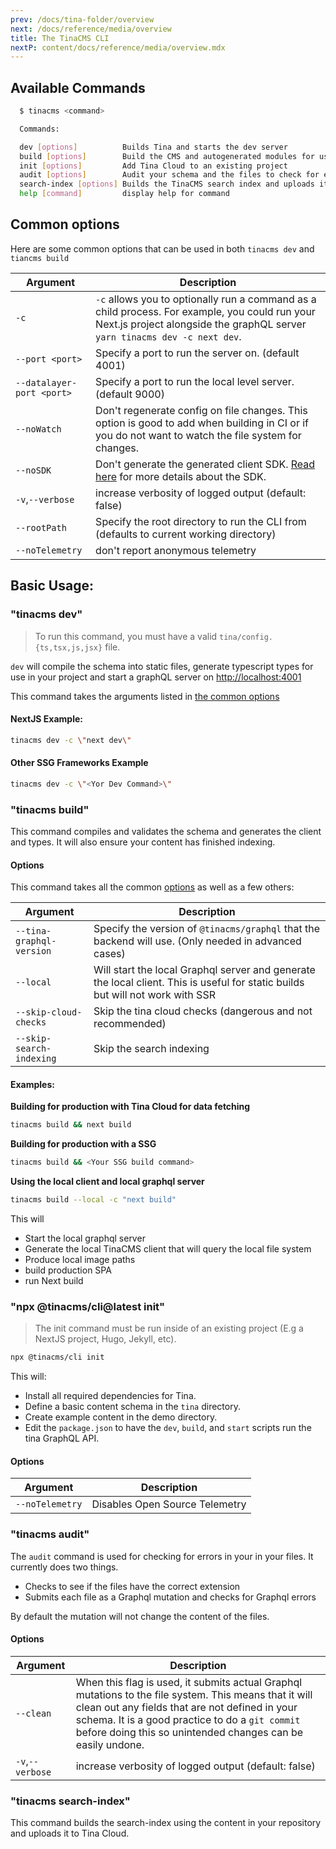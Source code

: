 ```yaml
---
prev: /docs/tina-folder/overview
next: /docs/reference/media/overview
title: The TinaCMS CLI
nextP: content/docs/reference/media/overview.mdx
---
```


## Available Commands

```sh
  $ tinacms <command>

  Commands:

  dev [options]          Builds Tina and starts the dev server
  build [options]        Build the CMS and autogenerated modules for usage with Tina Cloud
  init [options]         Add Tina Cloud to an existing project
  audit [options]        Audit your schema and the files to check for errors
  search-index [options] Builds the TinaCMS search index and uploads it to Tina Cloud
  help [command]         display help for command
```

## Common options

Here are some common options that can be used in both `tinacms dev` and `tiancms build`

| Argument                  | Description                                                                                                                                                                  |
| ------------------------- | ---------------------------------------------------------------------------------------------------------------------------------------------------------------------------- |
| `-c`                      | `-c` allows you to optionally run a command as a child process. For example, you could run your Next.js project alongside the graphQL server `yarn tinacms dev -c next dev`. |
| `--port <port>`           | Specify a port to run the server on. (default 4001)                                                                                                                          |
| `--datalayer-port <port>` | Specify a port to run the local level server. (default 9000)                                                                                                                 |
| `--noWatch`               | Don't regenerate config on file changes. This option is good to add when building in CI or if you do not want to watch the file system for changes.                          |
| `--noSDK`                 | Don't generate the generated client SDK. [Read here](/docs/graphql/client/) for more details about the SDK.                                                                  |
| `-v`,`--verbose`          | increase verbosity of logged output (default: false)                                                                                                                         |
| `--rootPath`              | Specify the root directory to run the CLI from (defaults to current working directory)                                                                                       |
| `--noTelemetry`           | don't report anonymous telemetry                                                                                                                                             |

## Basic Usage:

### "tinacms dev"

> To run this command, you must have a valid `tina/config.{ts,tsx,js,jsx}` file.

`dev` will compile the schema into static files, generate typescript types for use in your project and start a graphQL server on [http://localhost:4001](http://localhost:4001)

This command takes the arguments listed in [the common options](#common-options)

#### NextJS Example:

```bash
tinacms dev -c \"next dev\"
```

#### Other SSG Frameworks Example

```bash
tinacms dev -c \"<Yor Dev Command>\"
```

### "tinacms build"

This command compiles and validates the schema and generates the client and types. It will also ensure your content has finished indexing.

#### Options

This command takes all the common [options](#common-options) as well as a few others:

| Argument                 | Description                                                                                                                    |
| ------------------------ | ------------------------------------------------------------------------------------------------------------------------------ |
| `--tina-graphql-version` | Specify the version of `@tinacms/graphql` that the backend will use. (Only needed in advanced cases)                           |
| `--local`                | Will start the local Graphql server and generate the local client. This is useful for static builds but will not work with SSR |
| `--skip-cloud-checks`    | Skip the tina cloud checks (dangerous and not recommended)                                                                     |
| `--skip-search-indexing` | Skip the search indexing                                                                                                       |

#### Examples:

**Building for production with Tina Cloud for data fetching**

```bash
tinacms build && next build
```

**Building for production with a SSG**

```bash
tinacms build && <Your SSG build command>
```

**Using the local client and local graphql server**

```bash
tinacms build --local -c "next build"
```

This will

* Start the local graphql server
* Generate the local TinaCMS client that will query the local file system
* Produce local image paths
* build production SPA
* run Next build

### "npx @tinacms/cli\@latest init"

> The init command must be run inside of an existing project (E.g a NextJS project, Hugo, Jekyll, etc).

```bash
npx @tinacms/cli init
```

This will:

* Install all required dependencies for Tina.
* Define a basic content schema in the `tina` directory.
* Create example content in the demo directory.
* Edit the `package.json` to have the `dev`, `build`, and `start` scripts run the tina GraphQL API.

#### Options

| Argument        | Description                    |
| --------------- | ------------------------------ |
| `--noTelemetry` | Disables Open Source Telemetry |

### "tinacms audit"

The `audit` command is used for checking for errors in your in your files. It currently does two things.

* Checks to see if the files have the correct extension
* Submits each file as a Graphql mutation and checks for Graphql errors

By default the mutation will not change the content of the files.

#### Options

| Argument         | Description                                                                                                                                                                                                                                                                |
| ---------------- | -------------------------------------------------------------------------------------------------------------------------------------------------------------------------------------------------------------------------------------------------------------------------- |
| `--clean`        | When this flag is used, it submits actual Graphql mutations to the file system. This means that it will clean out any fields that are not defined in your schema. It is a good practice to do a `git commit` before doing this so unintended changes can be easily undone. |
| `-v`,`--verbose` | increase verbosity of logged output (default: false)                                                                                                                                                                                                                       |

### "tinacms search-index"

This command builds the search-index using the content in your repository and uploads it to Tina Cloud.
